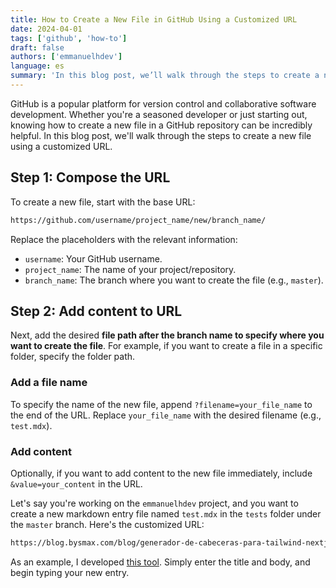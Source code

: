 ```yaml
---
title: How to Create a New File in GitHub Using a Customized URL
date: 2024-04-01
tags: ['github', 'how-to']
draft: false
authors: ['emmanuelhdev']
language: es
summary: 'In this blog post, we’ll walk through the steps to create a new file in github using a customized URL.'
---
```

GitHub is a popular platform for version control and collaborative software development. Whether you're a seasoned developer or just starting out, knowing how to create a new file in a GitHub repository can be incredibly helpful. In this blog post, we'll walk through the steps to create a new file using a customized URL.

## Step 1: Compose the URL

To create a new file, start with the base URL:

```markdown
https://github.com/username/project_name/new/branch_name/
```

Replace the placeholders with the relevant information:

- `username`: Your GitHub username.
- `project_name`: The name of your project/repository.
- `branch_name`: The branch where you want to create the file (e.g., `master`).

## Step 2: Add content to URL

Next, add the desired **file path after the branch name to specify where you want to create the file**. For example, if you want to create a file in a specific folder, specify the folder path.

### Add a file name

To specify the name of the new file, append `?filename=your_file_name` to the end of the URL. Replace `your_file_name` with the desired filename (e.g., `test.mdx`).

### Add content

Optionally, if you want to add content to the new file immediately, include `&value=your_content` in the URL.

Let's say you're working on the `emmanuelhdev` project, and you want to create a new markdown entry file named `test.mdx` in the `tests` folder under the `master` branch. Here's the customized URL:

```markdown
https://blog.bysmax.com/blog/generador-de-cabeceras-para-tailwind-nextjs-starter-blog
```

As an example, I developed [this tool](https://blog.bysmax.com/blog/generador-de-cabeceras-para-tailwind-nextjs-starter-blog). Simply enter the title and body, and begin typing your new entry.
